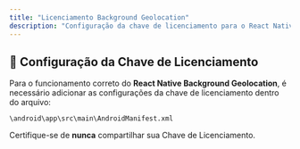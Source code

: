 ```yaml
---
title: "Licenciamento Background Geolocation"
description: "Configuração da chave de licenciamento para o React Native Background Geolocation"
---
```


## 📍 Configuração da Chave de Licenciamento

Para o funcionamento correto do **React Native Background Geolocation**, é necessário adicionar as configurações da chave de licenciamento dentro do arquivo:

```RNBG
\android\app\src\main\AndroidManifest.xml
```
<Note> Certifique-se de **nunca** compartilhar sua Chave de Licenciamento. </Note>
